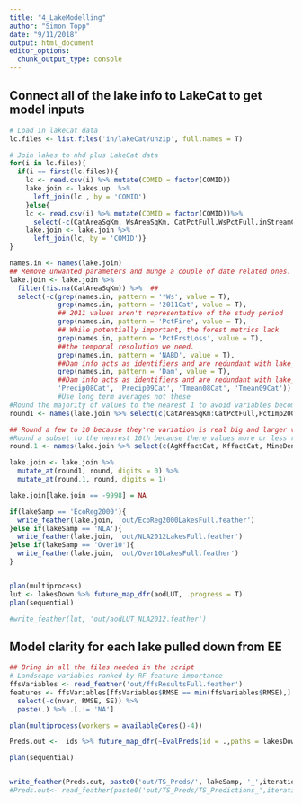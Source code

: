 ```yaml
---
title: "4_LakeModelling"
author: "Simon Topp"
date: "9/11/2018"
output: html_document
editor_options: 
  chunk_output_type: console
---
```


## Connect all of the lake info to LakeCat to get model inputs

```r
# Load in lakeCat data
lc.files <- list.files('in/lakeCat/unzip', full.names = T)

# Join lakes to nhd plus LakeCat data
for(i in lc.files){
  if(i == first(lc.files)){
    lc <- read.csv(i) %>% mutate(COMID = factor(COMID))
    lake.join <- lakes.up  %>%
      left_join(lc , by = 'COMID')
    }else{
    lc <- read.csv(i) %>% mutate(COMID = factor(COMID))%>%
      select(-c(CatAreaSqKm, WsAreaSqKm, CatPctFull,WsPctFull,inStreamCat))
    lake.join <- lake.join %>%
      left_join(lc, by = 'COMID')}
}

names.in <- names(lake.join)
## Remove unwanted parameters and munge a couple of date related ones.
lake.join <- lake.join %>%
  filter(!is.na(CatAreaSqKm)) %>%  ## 
  select(-c(grep(names.in, pattern = '*Ws', value = T), 
            grep(names.in, pattern = '2011Cat', value = T),
            ## 2011 values aren't representative of the study period
            grep(names.in, pattern = 'PctFire', value = T), 
            ## While potentially important, the forest metrics lack 
            grep(names.in, pattern = 'PctFrstLoss', value = T), 
            ##the temporal resolution we need.
            grep(names.in, pattern = 'NABD', value = T), 
            ##Dam info acts as identifiers and are redundant with lake_type/area
            grep(names.in, pattern = 'Dam', value = T), 
            ##Dam info acts as identifiers and are redundant with lake_type/area
            'Precip08Cat', 'Precip09Cat', 'Tmean08Cat', 'Tmean09Cat'))
            #Use long term averages not these
#Round the majority of values to the nearest 1 to avoid variables become 'unique ID's)
round1 <- names(lake.join %>% select(c(CatAreaSqKm:CatPctFull,PctImp2006Cat, PctCarbResidCat:WetIndexCat)))

## Round a few to 10 because they're variation is real big and larger values with 
#Round a subset to the nearest 10th because there values more or less range from 0 to 1.
round.1 <- names(lake.join %>% select(c(AgKffactCat, KffactCat, MineDensCat)))

lake.join <- lake.join %>%
  mutate_at(round1, round, digits = 0) %>%
  mutate_at(round.1, round, digits = 1)

lake.join[lake.join == -9998] = NA

if(lakeSamp == 'EcoReg2000'){
  write_feather(lake.join, 'out/EcoReg2000LakesFull.feather')
}else if(lakeSamp == 'NLA'){
  write_feather(lake.join, 'out/NLA2012LakesFull.feather')
}else if(lakeSamp == 'Over10'){
  write_feather(lake.join, 'out/Over10LakesFull.feather')
}


plan(multiprocess)
lut <- lakesDown %>% future_map_dfr(aodLUT, .progress = T)
plan(sequential)

#write_feather(lut, 'out/aodLUT_NLA2012.feather')
```

## Model clarity for each lake pulled down from EE

```r
## Bring in all the files needed in the script
# Landscape variables ranked by RF feature importance
ffsVariables <- read_feather('out/ffsResultsFull.feather')
features <- ffsVariables[ffsVariables$RMSE == min(ffsVariables$RMSE),] %>%
  select(-c(nvar, RMSE, SE)) %>%
  paste(.) %>% .[.!= 'NA']

plan(multiprocess(workers = availableCores()-4))

Preds.out <-  ids %>% future_map_dfr(~EvalPreds(id = .,paths = lakesDown, lakesUp = lake.join, log = log, model = model, features = features, lakeSamp = lakeSamp), .progress = T)

plan(sequential)


write_feather(Preds.out, paste0('out/TS_Preds/', lakeSamp, '_',iteration,'.feather'))
#Preds.out<- read_feather(paste0('out/TS_Preds/TS_Predictions_',iteration,'.feather'))
```



